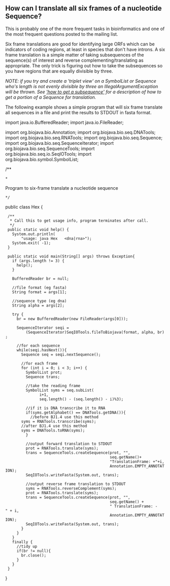 == How can I translate all six frames of a nucleotide Sequence? ==

This is probably one of the more frequent tasks in bioinformatics and one of the most frequent questions posted to the mailing list.

Six frame translations are good for identifying large ORFs which can be indicators of coding regions, at least in species that don't have introns. A six frame translation is a simple matter of taking subsequences of the sequence(s) of interest and reverse complementing/translating as appropriate. The only trick is figuring out how to take the subsequences so you have regions that are equally divisible by three.

''NOTE: if you try and create a 'triplet view' on a SymbolList or Sequence who's length is not evenly divisible by three an IllegalArgumentException will be thrown. See [[Biojava:Cookbook:Sequence:SubSequence|'how to get a subsequence']]  for a description of how to get a portion of a Sequence for 
translation.''

The following example shows a simple program that will six frame translate all sequences in a file and print the results to STDOUT in fasta format.

<java>
import java.io.BufferedReader;
import java.io.FileReader;

import org.biojava.bio.Annotation;
import org.biojava.bio.seq.DNATools;
import org.biojava.bio.seq.RNATools;
import org.biojava.bio.seq.Sequence;
import org.biojava.bio.seq.SequenceIterator;
import org.biojava.bio.seq.SequenceTools;
import org.biojava.bio.seq.io.SeqIOTools;
import org.biojava.bio.symbol.SymbolList;

/**
 * <p>Program to six-frame translate a nucleotide sequence</p>
 */

public class Hex {
  /**
   * Call this to get usage info, program terminates after call.
   */
  public static void help() {
    System.out.println(
        "usage: java Hex <file> <format eg fasta> <dna|rna>");
    System.exit( -1);
  }

  public static void main(String[] args) throws Exception{
    if (args.length != 3) {
      help();
    }

    BufferedReader br = null;
    
    //file format (eg fasta)
    String format = args[1];
    
    //sequence type (eg dna)
    String alpha = args[2];

    try {
      br = new BufferedReader(new FileReader(args[0]));

      SequenceIterator seqi =
          (SequenceIterator)SeqIOTools.fileToBiojava(format, alpha, br);

      //for each sequence
      while(seqi.hasNext()){
        Sequence seq = seqi.nextSequence();

        //for each frame
        for (int i = 0; i < 3; i++) {
          SymbolList prot;
          Sequence trans;

          //take the reading frame
          SymbolList syms = seq.subList(
                i+1,
                seq.length() - (seq.length() - i)%3);


          //if it is DNA transcribe it to RNA
          if(syms.getAlphabet() == DNATools.getDNA()){
            //before BJ1.4 use this method
	    syms = RNATools.transcribe(syms);
	    //after BJ1.4 use this method
	    syms = DNATools.toRNA(syms);
          }

          //output forward translation to STDOUT
          prot = RNATools.translate(syms);
          trans = SequenceTools.createSequence(prot, "",
                                               seq.getName()+
                                               "TranslationFrame: +"+i,
                                               Annotation.EMPTY_ANNOTATION);
          SeqIOTools.writeFasta(System.out, trans);

          //output reverse frame translation to STDOUT
          syms = RNATools.reverseComplement(syms);
          prot = RNATools.translate(syms);
          trans = SequenceTools.createSequence(prot, "",
                                               seq.getName() +
                                               " TranslationFrame: -" + i,
                                               Annotation.EMPTY_ANNOTATION);
          SeqIOTools.writeFasta(System.out, trans);
        }
      }
    }
    finally {
      //tidy up
      if(br != null){
        br.close();
      }
    }
  }
}
</java>